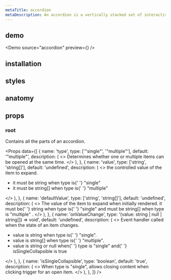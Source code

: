 ```yaml
---
metaTitle: accordion
metaDescription: An accordion is a vertically stacked set of interactive headings that each contain a title representing a section of content.
---
```


<DocHeader
  title="accordion"
  description="An accordion is a vertically stacked set of interactive headings that each contain a title representing a section of content. "
/>

<DocHeaderLinks component="accordion" />

<Separator />

## demo

<Demo source="accordion" preview={<AccordionDemo />} />

## installation

<Installation package="@webbo-ui/accordion" />

## styles

<StylePaths component="accordion" />

## anatomy

<Anatomy component="accordion" />

## props

### root

Contains all the parts of an accordion.

<Props
  data={[
    {
      name: 'type',
      type: ['"single"', '"multiple"'],
      default: '"multiple"',
      description: (
        <>
          Determines whether one or multiple items can be opened at the same
          time.
        </>
      ),
    },
    {
      name: 'value',
      type: ['string', 'string[]'],
      default: 'undefined',
      description: (
        <>
          the controlled value of the item to expand.
          <ul>
            <li>
              it must be <TsType>string</TsType> when <Prop>type</Prop> is{' '}
              <TsType>"single"</TsType>
            </li>
            <li>
              it must be <TsType>string[]</TsType> when <Prop>type</Prop> is{' '}
              <TsType>"multiple"</TsType>
            </li>
          </ul>
        </>
      ),
    },
    {
      name: 'defaultValue',
      type: ['string', 'string[]'],
      default: 'undefined',
      description: (
        <>
          The value of the item to expand when initially rendered. it must be{' '}
          <TsType>string</TsType> when <Prop>type</Prop> is{' '}
          <TsType>"single"</TsType>
          and must be <TsType>string[]</TsType> when <Prop>type</Prop> is <TsType>
            "multiple"
          </TsType>.
        </>
      ),
    },
    {
      name: 'onValueChange',
      type: '(value: string | null | string[]) => void',
      default: 'undefined',
      description: (
        <>
          Event handler called when the state of an item changes.
          <ul>
            <li>
              value is <TsType>string</TsType> when <Prop>type</Prop> is{' '}
              <TsType>"single"</TsType>.
            </li>
            <li>
              value is <TsType>string[]</TsType> when <Prop>type</Prop> is{' '}
              <TsType>"multiple"</TsType>.
            </li>
            <li>
              value is <TsType>string</TsType> or <TsType>null</TsType> when{' '}
              <Prop>type</Prop> is <TsType>"single"</TsType> and{' '}
              <Prop>isSingleCollapsible</Prop> is <TsType>true</TsType>
            </li>
          </ul>
        </>
      ),
    },
    {
      name: 'isSingleCollapsible',
      type: 'boolean',
      default: 'true',
      description: (
        <>
          When <Prop>type</Prop> is <TsType>"single"</TsType>, allows closing
          content when clicking trigger for an open item.
        </>
      ),
    },
  ]}
/>
